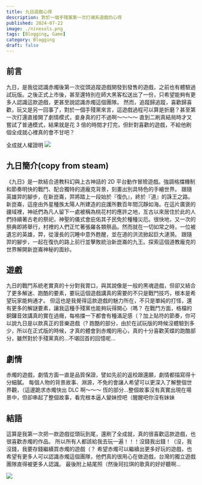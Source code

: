 ```yaml
---
title: 九日遊戲心得
description: 對於一個手殘黨第一次打魂系遊戲的心得
published: 2024-07-22
image: ./ninesols.png
tags: [Blogging, Game]
category: Blogging
draft: false
---
```


## 前言
九日，是我從認識赤燭後第一次從頭追蹤遊戲開發到發售的遊戲，之前也有體驗過試玩版。之後正式上市後，甚至還特別在師大黑客松送出了一份，只希望能夠有更多人認識這款遊戲，更甚至說認識赤燭這個團隊。
然而，追蹤歸追蹤，喜歡歸喜歡，玩又是另一回事了，對於一個手殘黨來言，這遊戲過程可以算是折磨？甚至第一次打還直接開了劇情模式，妾身真的打不過啊～～～～
直到二刷真結局時才又嘗試了普通模式，結果就是花 3 倍的時間才打完，但針對喜歡的遊戲，不給他刷個全成就心裡真的會不甘吧？

全成就人權證明
![](./achievement.png)

## 九日簡介(copy from steam)
《九日》是一款結合道教科幻與上古神話的 2D 平台動作冒險遊戲。強調格擋機制和節奏明快的戰鬥、配合獨特的道龐克背景，刻畫出別具特色的手繪世界。
跟隨英雄羿的腳步，在新崑崙，羿將踏上一段始於『復仇』，終於『道』的誅王之路。
新崑崙，這座由外星種族太陽人所建造的庇護所數百年間沉靜如海。在這片廣褒的疆域裡，神祇們為凡人留下一處被稱為桃花村的應許之地，亙古以來居住於此的人們持續著古老的祭祀，神聖的儀式會庇佑其子民免於種種災厄。很快地，又一次的祭典即將舉行，村裡的人們正忙著張羅各類祭品。然而就在一切如常之時，一位被遺忘的英雄，羿，從漫長的沉睡中意外甦醒，並在道的洪流掀起巨大漣漪。
跟隨羿的腳步，一起在復仇的路上前行並擊敗統治新崑崙的九王。探索這個道教龐克的世界解開新崑崙神秘的面紗。

## 遊戲
九日的戰鬥系統老實真的十分對我胃口，與其說像是一般的黑魂遊戲，但卻又結合了更多解迷、跑酷的要素，要玩這個遊戲講真的需要的不只是戰鬥技巧，根本是希望玩家能夠通才。
但這也是我覺得這款遊戲的魅力所在，不只是單純的打怪，還有更多的解謎要素，讓我這種手殘黨也能夠玩得開心（嗎？
在戰鬥方面，格檔的銅鑼音效講真的實在過癮，每格擋一下都會有種滿足感（？加上貼符的節奏，你可以說九日是以款真正的音樂遊戲（?
跑酷的部分，由於在試玩版的時候沒體驗到多少，所以在正式版的時候，才真的體會到赤燭的用心，真的十分喜歡芙蝶的跑酷部分，雖然對於手殘黨真的...不堪回首的回憶呢...

## 劇情
赤燭的遊戲，劇情方面一直是品質保證，譬如先前的返校跟還願，劇情都描寫得十分細膩。
每個人物的背景故事、淵源，不免的會讓人希望可以更深入了解整個世界觀，（這邊跪求赤燭快出 DLC 啊～～～
恆的部分...整個故事沒有真實出現在場景中，但卻串起了整個故事，看完根本逼人變妹控吧（醒醒吧你沒有妹妹


## 結語
這算是我第一次把一款遊戲從頭玩到尾，還刷了全成就，真的很喜歡這款遊戲，也很喜歡赤燭的作品。
所以所有人都該給我去玩一遍！！！沒錢我出錢！（沒，我沒錢，我要存錢繼續買赤燭的遊戲（？
希望赤燭可以繼續出更多好玩的遊戲，也希望有更多人可以認識赤燭這個團隊，他們真的很用心在做遊戲，台灣的獨立遊戲團隊直得被更多人認識。
最後附上結尾照（然後珂拉琪的歌真的好好聽啊...

![](./iee.png)
